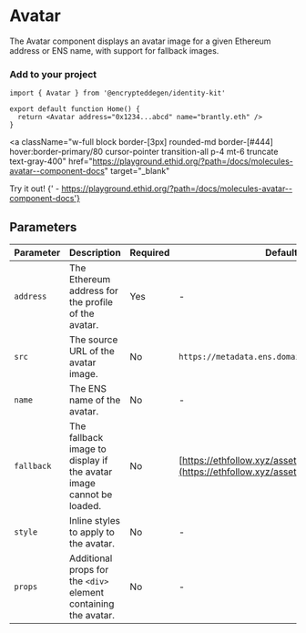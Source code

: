 
# Avatar

The Avatar component displays an avatar image for a given Ethereum address or ENS name, with support for fallback images.

### Add to your project

```tsx copy
import { Avatar } from '@encrypteddegen/identity-kit'

export default function Home() {
  return <Avatar address="0x1234...abcd" name="brantly.eth" />
}
```

<a
  className="w-full block border-[3px] rounded-md border-[#444] hover:border-primary/80 cursor-pointer transition-all p-4 mt-6 truncate text-gray-400"
  href="https://playground.ethid.org/?path=/docs/molecules-avatar--component-docs"
  target="_blank"
>
  <span className="text-primary">Try it out!</span>
  <span className="text-gray-400">
    {' - https://playground.ethid.org/?path=/docs/molecules-avatar--component-docs'}
  </span>
</a>

<div className="w-full bg-[#222] border-[3px] rounded-md border-[#444] p-8 mt-8 flex justify-center items-center">
  <Avatar address="0x1234...abcd" name="brantly.eth" style={{ width: 100, height: 100 }} />
</div>

## Parameters

| Parameter  | Description                                                         | Required | Default Value                                                                                              |
| ---------- | ------------------------------------------------------------------- | -------- | ---------------------------------------------------------------------------------------------------------- |
| `address`  | The Ethereum address for the profile of the avatar.                 | Yes      | -                                                                                                          |
| `src`      | The source URL of the avatar image.                                 | No       | `https://metadata.ens.domains/mainnet/avatar/{name}`                                                       |
| `name`     | The ENS name of the avatar.                                         | No       | -                                                                                                          |
| `fallback` | The fallback image to display if the avatar image cannot be loaded. | No       | [https://ethfollow.xyz/assets/art/default-avatar.svg](https://ethfollow.xyz/assets/art/default-avatar.svg) |
| `style`    | Inline styles to apply to the avatar.                               | No       | -                                                                                                          |
| `props`    | Additional props for the `<div>` element containing the avatar.     | No       | -                                                                                                          |
